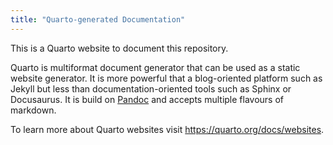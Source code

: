 ```yaml
---
title: "Quarto-generated Documentation"
---
```


This is a Quarto website to document this repository.

Quarto is multiformat document generator that can be used as
a static website generator. It is more powerful that a 
blog-oriented platform such as Jekyll but less than
documentation-oriented tools such as Sphinx or Docusaurus.
It is build on [Pandoc](https://pandoc.org) and accepts 
multiple flavours of markdown.

To learn more about Quarto websites visit <https://quarto.org/docs/websites>.
